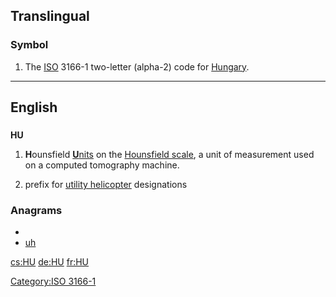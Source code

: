 {{also|Appendix:Variations of "hu"}}
==Translingual==
===Symbol===
{{infl|mul|symbol}}
# The [[ISO]] 3166-1 two-letter (alpha-2) code for [[Hungary]].

[[Category:ISO 3166-1]]
----

==English==

==={{abbreviation}}===
'''HU'''

# '''H'''ounsfield [[unit|'''U'''nits]] on the [[w:Hounsfield scale|Hounsfield scale]], a unit of measurement used on a computed tomography machine.
# {{obsolete|US|army|aviation}} prefix for [[utility helicopter]] designations

===Anagrams===
* {{alphagram|hu}}
* [[uh#English|uh]]

[[cs:HU]]
[[de:HU]]
[[fr:HU]]